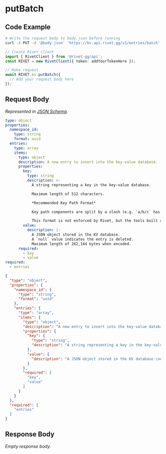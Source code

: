 
# putBatch

## Code Example

<CodeGroup title='Request' tag='PUT' label='https://kv.api.rivet.gg/v1/entries/batch'>

```bash {{ title: 'cURL' }}
# Write the request body to body.json before running
curl -X PUT -d '@body.json' 'https://kv.api.rivet.gg/v1/entries/batch'
```

```ts
// Create Rivet client
import { RivetClient } from '@rivet-gg/api';
const RIVET = new RivetClient({ token: addYourTokenHere });

// Make request
await RIVET.kv.putBatch({
  // Add your request body here
});
```

</CodeGroup>


## Request Body

_Represented in [JSON Schema](https://json-schema.org/)._

<CodeGroup title='Request'>

```yaml
type: object
properties:
  namespace_id:
    type: string
    format: uuid
  entries:
    type: array
    items:
      type: object
      description: A new entry to insert into the key-value database.
      properties:
        key:
          type: string
          description: >-
            A string representing a key in the key-value database.

            Maximum length of 512 characters.

            *Recommended Key Path Format*

            Key path components are split by a slash (e.g. `a/b/c` has the path components `["a", "b", "c"]`). Slashes can be escaped by using a backslash (e.g. `a/b\/c/d` has the path components `["a", "b/c", "d"]`).

            This format is not enforced by Rivet, but the tools built around Rivet KV work better if this format is used.
        value:
          description: |-
            A JSON object stored in the KV database.
            A `null` value indicates the entry is deleted.
            Maximum length of 262,144 bytes when encoded.
      required:
        - key
        - value
required:
  - entries

```

```json
{
  "type": "object",
  "properties": {
    "namespace_id": {
      "type": "string",
      "format": "uuid"
    },
    "entries": {
      "type": "array",
      "items": {
        "type": "object",
        "description": "A new entry to insert into the key-value database.",
        "properties": {
          "key": {
            "type": "string",
            "description": "A string representing a key in the key-value database.\nMaximum length of 512 characters.\n*Recommended Key Path Format*\nKey path components are split by a slash (e.g. `a/b/c` has the path components `[\"a\", \"b\", \"c\"]`). Slashes can be escaped by using a backslash (e.g. `a/b\\/c/d` has the path components `[\"a\", \"b/c\", \"d\"]`).\nThis format is not enforced by Rivet, but the tools built around Rivet KV work better if this format is used."
          },
          "value": {
            "description": "A JSON object stored in the KV database.\nA `null` value indicates the entry is deleted.\nMaximum length of 262,144 bytes when encoded."
          }
        },
        "required": [
          "key",
          "value"
        ]
      }
    }
  },
  "required": [
    "entries"
  ]
}
```

</CodeGroup>


## Response Body

_Empty response body._

